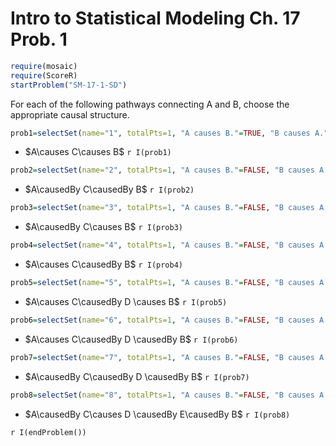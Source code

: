 Intro to Statistical Modeling Ch. 17 Prob. 1
========================================================
```r
require(mosaic)
require(ScoreR)
startProblem("SM-17-1-SD")
```

$$
\newcommand{\causes}{{\Rightarrow}}
\newcommand{\causedBy}{{\Leftarrow}}
\newcommand{\correlatedWith}{{\Leftrightarrow}}$$

For each of the following pathways connecting A and B, choose the appropriate causal structure.

```r
prob1=selectSet(name="1", totalPts=1, "A causes B."=TRUE, "B causes A."=FALSE, "A and B share a common cause."=FALSE, "No causal connection between A and B."=FALSE)
```
* $A\causes C\causes B$ `r I(prob1)`

```r
prob2=selectSet(name="2", totalPts=1, "A causes B."=FALSE, "B causes A."=TRUE, "A and B share a common cause."=FALSE, "No causal connection between A and B."=FALSE)
```
* $A\causedBy C\causedBy B$ `r I(prob2)`

```r
prob3=selectSet(name="3", totalPts=1, "A causes B."=FALSE, "B causes A."=FALSE, "A and B share a common cause."=TRUE, "No causal connection between A and B."=FALSE)
```
* $A\causedBy C\causes B$ `r I(prob3)`

```r
prob4=selectSet(name="4", totalPts=1, "A causes B."=FALSE, "B causes A."=FALSE, "A and B share a common cause."=FALSE, "No causal connection between A and B."=TRUE)
```
* $A\causes C\causedBy B$ `r I(prob4)`

```r
prob5=selectSet(name="5", totalPts=1, "A causes B."=FALSE, "B causes A."=FALSE, "A and B share a common cause."=FALSE, "No causal connection between A and B."=TRUE)
```
* $A\causes C\causedBy D \causes B$ `r I(prob5)`

```r
prob6=selectSet(name="6", totalPts=1, "A causes B."=FALSE, "B causes A."=FALSE, "A and B share a common cause."=FALSE, "No causal connection between A and B."=TRUE)
```
* $A\causes C\causedBy D \causedBy B$ `r I(prob6)`

```r
prob7=selectSet(name="7", totalPts=1, "A causes B."=FALSE, "B causes A."=FALSE, "A and B share a common cause."=TRUE, "No causal connection between A and B."=FALSE)
```
* $A\causedBy C\causedBy D \causedBy B$ `r I(prob7)`

```r
prob8=selectSet(name="8", totalPts=1, "A causes B."=FALSE, "B causes A."=FALSE, "A and B share a common cause."=FALSE, "No causal connection between A and B."=TRUE)
```
* $A\causedBy C\causes D \causedBy E\causedBy B$ `r I(prob8)`


`r I(endProblem())`
